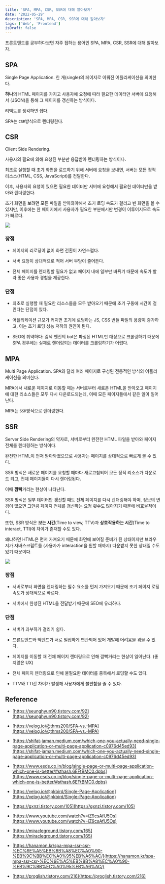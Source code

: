 ```yaml
---
title: 'SPA, MPA, CSR, SSR에 대해 알아보자'
date: '2022-05-29'
description: 'SPA, MPA, CSR, SSR에 대해 알아보자'
tags: ['Web', 'Frontend']
isDraft: false
---
```


프론트엔드를 공부하다보면 자주 접하는 용어인 SPA, MPA, CSR, SSR에 대해 알아보자.

## SPA

Single Page Application. 한 개(single)의 페이지로 이뤄진 어플리케이션을 의미한다.

**하나**의 HTML 페이지를 가지고 사용자에 요청에 따라 필요한 데이터만 서버에 요청해서 (JSON)을 통해 그 페이지를 갱신하는 방식이다.

리액트를 생각하면 쉽다.

SPA는 `CSR`방식으로 렌더링한다.

## CSR

Client Side Rendering.

사용자의 필요에 의해 요청된 부분만 응답받아 렌더링하는 방식이다.

최초로 실행할 때 초기 화면을 로드하기 위해 서버에 요청을 보내면, 서버는 모든 정적 리소스(HTML, CSS, JavaScript)를 전달한다.

이후, 사용자의 요청이 있으면 필요한 데이터만 서버에 요청해서 필요한 데이터만을 받아와 렌더링한다.

초기 화면을 보려면 모든 파일을 받아와야해서 초기 로딩 속도가 걸리고 빈 화면을 볼 수 있지만, 이후에는 한 페이지에서 사용자가 필요한 부분에서만 변경이 이루어지므로 속도가 빠르다.

![](/static/images/posts/csr.png)

### 장점

- 페이지의 리로딩이 없어 화면 전환이 자연스럽다.

- 서버 요청이 상대적으로 적어 서버 부담이 줄어든다.

- 전체 페이지를 렌더링할 필요가 없고 페이지 내에 일부만 바뀌기 때문에 속도가 빨라 좋은 사용자 경험을 제공한다.

### 단점

- 최초로 실행할 때 필요한 리소스들을 모두 받아오기 때문에 초기 구동에 시간이 걸린다는 단점이 있다.

- 어플리케이션 규모가 커지면 초기에 로딩하는 JS, CSS 번들 파일의 용량이 증가하고, 이는 초기 로딩 성능 저하의 원인이 된다.

- SEO에 취약하다: 검색 엔진의 bot은 파싱된 HTML만 대상으로 크롤링하기 때문에 SPA 경우에는 실제로 렌더링되는 데이터를 크롤링하기가 어렵다.

## MPA

Multi Page Application. SPA와 달리 여러 페이지로 구성된 전통적인 방식의 어플리케이션을 의미한다.

MPA에서 새로운 페이지로 이동할 때는 서버로부터 새로운 HTML을 받아오고 페이지에 대한 리소스들은 모두 다시 다운로드되는데, 이때 모든 페이지들에서 같은 일이 일어난다.

MPA는 `SSR`방식으로 렌더링한다.

## SSR

Server Side Rendering의 약자로, 서버로부터 완전한 HTML 파일을 받아와 페이지 전체를 렌더링하는 방식이다.

완전한 HTML이 먼저 받아와졌으므로 사용자는 페이지를 상대적으로 빠르게 볼 수 있다.

SSR 방식은 새로운 페이지를 요청할 때마다 새로고침되어 모든 정적 리소스가 다운로드 되고, 전체 페이지들이 다시 렌더링된다.

이때 **깜빡**거리는 현상이 나타난다.

SSR 방식은 일부 데이터만 갱신할 때도 전체 페이지를 다시 렌더링해야 하며, 정보의 변경이 많으면 그만큼 페이지 전체를 갱신하는 요청 횟수도 많아지기 때문에 비효율적이다.

또한, SSR 방식은 **보는 시간**(Time to view, TTV)과 **상호작용하는 시간**(Time to interact, TTI)에 차이가 존재할 수도 있다.

왜냐하면 HTML은 먼저 가져오기 때문에 화면에 보여질 준비가 된 상태이지만 브라우저가 자바스크립트를 (사용자가 interaction을 원할 때까지) 다운받지 못한 상태일 수도 있기 때문이다.

![](/static/images/posts/ssr.png)

### 장점

- 서버로부터 화면을 렌더링하는 필수 요소를 먼저 가져오기 때문에 초기 페이지 로딩 속도가 상대적으로 빠르다.

- 서버에서 완성된 HTML을 전달받기 때문에 SEO에 유리하다.

### 단점

- 서버가 과부하가 걸리기 쉽다.

- 프론트엔드와 백엔드가 서로 밀접하게 연관되어 있어 개발에 어려움을 겪을 수 있다.

- 페이지를 이동할 때 전체 페이지 렌더링으로 인해 깜빡거리는 현상이 일어난다. (좋지않은 UX)

- 전체 페이지 렌더링으로 인해 불필요한 데이터를 중복해서 로딩할 수도 있다.

- TTV와 TTI간 차이가 발생해 사용자에게 불편함을 줄 수 있다.

## Reference

- [https://seunghyun90.tistory.com/92](https://seunghyun90.tistory.com/92)

- [https://velog.io/@thms200/SPA-vs.-MPA](https://velog.io/@thms200/SPA-vs.-MPA)

- [https://shifat-jaman.medium.com/which-one-you-actually-need-single-page-application-or-multi-page-application-c0976d45ed93](https://shifat-jaman.medium.com/which-one-you-actually-need-single-page-application-or-multi-page-application-c0976d45ed93)

- [https://www.esds.co.in/blog/single-page-or-multi-page-application-which-one-is-better/#sthash.6EFtBMC0.dpbs](https://www.esds.co.in/blog/single-page-or-multi-page-application-which-one-is-better/#sthash.6EFtBMC0.dpbs)

- [https://velog.io/@pkbird/Single-Page-Application](https://velog.io/@pkbird/Single-Page-Application)

- [https://gxnzi.tistory.com/105](https://gxnzi.tistory.com/105)

- [https://www.youtube.com/watch?v=iZ9csAfU5Os](https://www.youtube.com/watch?v=iZ9csAfU5Os)

- [https://miracleground.tistory.com/165](https://miracleground.tistory.com/165)

- [https://hanamon.kr/spa-mpa-ssr-csr-%EC%9E%A5%EB%8B%A8%EC%A0%90-%EB%9C%BB%EC%A0%95%EB%A6%AC/](https://hanamon.kr/spa-mpa-ssr-csr-%EC%9E%A5%EB%8B%A8%EC%A0%90-%EB%9C%BB%EC%A0%95%EB%A6%AC/)

- [https://proglish.tistory.com/216](https://proglish.tistory.com/216)
